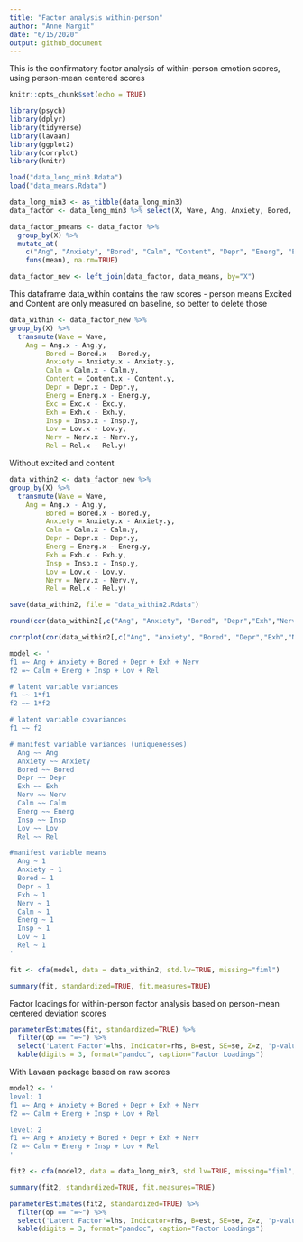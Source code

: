 ```yaml
---
title: "Factor analysis within-person"
author: "Anne Margit"
date: "6/15/2020"
output: github_document
---
```


This is the confirmatory factor analysis of within-person emotion scores, using person-mean centered scores

```r
knitr::opts_chunk$set(echo = TRUE)
```

```r
library(psych)
library(dplyr)
library(tidyverse)
library(lavaan)  
library(ggplot2)
library(corrplot)
library(knitr)
```

```r
load("data_long_min3.Rdata")
load("data_means.Rdata")
```

```r
data_long_min3 <- as_tibble(data_long_min3)
data_factor <- data_long_min3 %>% select(X, Wave, Ang, Anxiety, Bored, Calm, Content, Depr, Energ, Exc, Exh, Insp, Lov, Nerv, Rel)
```


```r
data_factor_pmeans <- data_factor %>%
  group_by(X) %>%
  mutate_at(
    c("Ang", "Anxiety", "Bored", "Calm", "Content", "Depr", "Energ", "Exc", "Exh", "Insp", "Lov", "Nerv", "Rel"),
    funs(mean), na.rm=TRUE)
```

```r
data_factor_new <- left_join(data_factor, data_means, by="X")
```

This dataframe data_within contains the raw scores - person means
Excited and Content are only measured on baseline, so better to delete those

```r
data_within <- data_factor_new %>%
group_by(X) %>%
  transmute(Wave = Wave,
    Ang = Ang.x - Ang.y,
         Bored = Bored.x - Bored.y,
         Anxiety = Anxiety.x - Anxiety.y,
         Calm = Calm.x - Calm.y,
         Content = Content.x - Content.y,
         Depr = Depr.x - Depr.y,
         Energ = Energ.x - Energ.y,
         Exc = Exc.x - Exc.y,
         Exh = Exh.x - Exh.y,
         Insp = Insp.x - Insp.y,
         Lov = Lov.x - Lov.y,
         Nerv = Nerv.x - Nerv.y,
         Rel = Rel.x - Rel.y)
```

Without excited and content
```r
data_within2 <- data_factor_new %>%
group_by(X) %>%
  transmute(Wave = Wave,
    Ang = Ang.x - Ang.y,
         Bored = Bored.x - Bored.y,
         Anxiety = Anxiety.x - Anxiety.y,
         Calm = Calm.x - Calm.y,
         Depr = Depr.x - Depr.y,
         Energ = Energ.x - Energ.y,
         Exh = Exh.x - Exh.y,
         Insp = Insp.x - Insp.y,
         Lov = Lov.x - Lov.y,
         Nerv = Nerv.x - Nerv.y,
         Rel = Rel.x - Rel.y)
```


```r
save(data_within2, file = "data_within2.Rdata")
```

```r
round(cor(data_within2[,c("Ang", "Anxiety", "Bored", "Depr","Exh","Nerv","Calm","Energ", "Insp", "Lov","Rel")],use= "pairwise.complete.obs"),2)
```

```r
corrplot(cor(data_within2[,c("Ang", "Anxiety", "Bored", "Depr","Exh","Nerv","Calm","Energ", "Insp", "Lov","Rel")], use="pairwise.complete.obs"), order = "original", tl.col='black', tl.cex=.75)
```

```r
model <- '
f1 =~ Ang + Anxiety + Bored + Depr + Exh + Nerv 
f2 =~ Calm + Energ + Insp + Lov + Rel 

# latent variable variances
f1 ~~ 1*f1
f2 ~~ 1*f2

# latent variable covariances
f1 ~~ f2

# manifest variable variances (uniquenesses)
  Ang ~~ Ang
  Anxiety ~~ Anxiety
  Bored ~~ Bored
  Depr ~~ Depr
  Exh ~~ Exh
  Nerv ~~ Nerv
  Calm ~~ Calm
  Energ ~~ Energ
  Insp ~~ Insp
  Lov ~~ Lov
  Rel ~~ Rel

#manifest variable means 
  Ang ~ 1
  Anxiety ~ 1
  Bored ~ 1
  Depr ~ 1
  Exh ~ 1
  Nerv ~ 1
  Calm ~ 1
  Energ ~ 1
  Insp ~ 1
  Lov ~ 1
  Rel ~ 1
'
```

```r
fit <- cfa(model, data = data_within2, std.lv=TRUE, missing="fiml")
```

```r
summary(fit, standardized=TRUE, fit.measures=TRUE)
```

Factor loadings for within-person factor analysis based on person-mean centered deviation scores
```r
parameterEstimates(fit, standardized=TRUE) %>% 
  filter(op == "=~") %>% 
  select('Latent Factor'=lhs, Indicator=rhs, B=est, SE=se, Z=z, 'p-value'=pvalue, Beta=std.all) %>% 
  kable(digits = 3, format="pandoc", caption="Factor Loadings")
```

With Lavaan package based on raw scores
```r
model2 <- '
level: 1
f1 =~ Ang + Anxiety + Bored + Depr + Exh + Nerv 
f2 =~ Calm + Energ + Insp + Lov + Rel 

level: 2
f1 =~ Ang + Anxiety + Bored + Depr + Exh + Nerv 
f2 =~ Calm + Energ + Insp + Lov + Rel 
'
```

```r
fit2 <- cfa(model2, data = data_long_min3, std.lv=TRUE, missing="fiml", cluster="X")
```

```r
summary(fit2, standardized=TRUE, fit.measures=TRUE)
```

```r
parameterEstimates(fit2, standardized=TRUE) %>% 
  filter(op == "=~") %>% 
  select('Latent Factor'=lhs, Indicator=rhs, B=est, SE=se, Z=z, 'p-value'=pvalue, Beta=std.all) %>% 
  kable(digits = 3, format="pandoc", caption="Factor Loadings")
```








